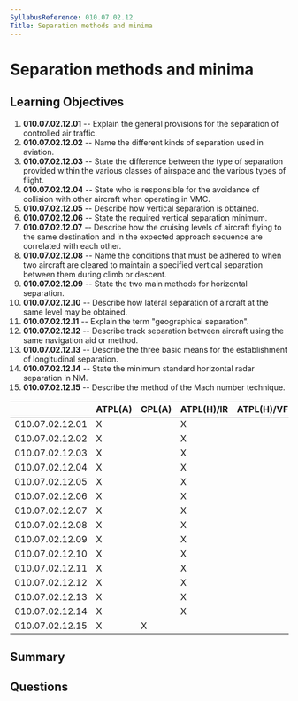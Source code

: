 ```yaml
---
SyllabusReference: 010.07.02.12
Title: Separation methods and minima
---
```


# Separation methods and minima

## Learning Objectives

1. **010.07.02.12.01** -- Explain the general provisions for the separation of
   controlled air traffic.
2. **010.07.02.12.02** -- Name the different kinds of separation used in aviation.
3. **010.07.02.12.03** -- State the difference between the type of separation
   provided within the various classes of airspace and the various types of
   flight.
4. **010.07.02.12.04** -- State who is responsible for the avoidance of collision
   with other aircraft when operating in VMC.
5. **010.07.02.12.05** -- Describe how vertical separation is obtained.
6. **010.07.02.12.06** -- State the required vertical separation minimum.
7. **010.07.02.12.07** -- Describe how the cruising levels of aircraft flying to
   the same destination and in the expected approach sequence are correlated
   with each other.
8. **010.07.02.12.08** -- Name the conditions that must be adhered to when two
   aircraft are cleared to maintain a specified vertical separation between them
   during climb or descent.
9. **010.07.02.12.09** -- State the two main methods for horizontal separation.
10. **010.07.02.12.10** -- Describe how lateral separation of aircraft at the same
    level may be obtained.
11. **010.07.02.12.11** -- Explain the term "geographical separation".
12. **010.07.02.12.12** -- Describe track separation between aircraft using the
    same navigation aid or method.
13. **010.07.02.12.13** -- Describe the three basic means for the establishment of
    longitudinal separation.
14. **010.07.02.12.14** -- State the minimum standard horizontal radar separation
    in NM.
15. **010.07.02.12.15** -- Describe the method of the Mach number technique.

|                 | ATPL(A) | CPL(A) | ATPL(H)/IR | ATPL(H)/VFR | CPL(H) | IR  | CBIR(A) |
| --------------- | ------- | ------ | ---------- | ----------- | ------ | --- | ------- |
| 010.07.02.12.01 | X       |        | X          |             |        | X   | X       |
| 010.07.02.12.02 | X       |        | X          |             |        | X   | X       |
| 010.07.02.12.03 | X       |        | X          |             |        | X   | X       |
| 010.07.02.12.04 | X       |        | X          |             |        | X   | X       |
| 010.07.02.12.05 | X       |        | X          |             |        | X   | X       |
| 010.07.02.12.06 | X       |        | X          |             |        | X   | X       |
| 010.07.02.12.07 | X       |        | X          |             |        | X   | X       |
| 010.07.02.12.08 | X       |        | X          |             |        | X   | X       |
| 010.07.02.12.09 | X       |        | X          |             |        | X   | X       |
| 010.07.02.12.10 | X       |        | X          |             |        | X   | X       |
| 010.07.02.12.11 | X       |        | X          |             |        | X   | X       |
| 010.07.02.12.12 | X       |        | X          |             |        | X   | X       |
| 010.07.02.12.13 | X       |        | X          |             |        | X   | X       |
| 010.07.02.12.14 | X       |        | X          |             |        | X   | X       |
| 010.07.02.12.15 | X       | X      |            |             |        |     |         |

## Summary

## Questions
